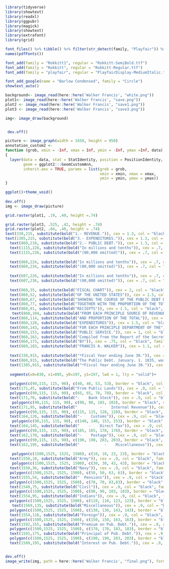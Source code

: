 ```r
library(tidyverse)
library(showtext)
library(readxl)
library(ggpubr)
library(magick)
library(showtext)
library(extrafont)
library(grid)
```
```r
font_files() %>% tibble() %>% filter(str_detect(family, "Playfair")) %>% pull(file)
names(pdfFonts())

font_add(family = "Rokkitt1", regular = "Rokkitt-SemiBold.ttf")
font_add(family = "Rokkitt", regular = "Rokkitt-Regular.ttf")
font_add(family = "playfair", regular = "PlayfairDisplay-MediumItalic.ttf")

font_add_google(name = "Barlow Condensed", family = "Circle")
showtext_auto()

```

```r
background<- image_read(here::here('Walker Francis', "white.png"))
plot1<- image_read(here::here('Walker Francis', "save.png"))
plot2 <- image_read(here::here('Walker Francis', "save1.png"))
plot3 <- image_read(here::here('Walker Francis', "save3.png"))

img<- image_draw(background)


 dev.off()


```

```r

picture <- image_graph(width = 1650, height = 950)
annotation_custom2 <- 
function (grob, xmin = -Inf, xmax = Inf, ymin = -Inf, ymax =Inf, data) 
{
  layer(data = data, stat = StatIdentity, position = PositionIdentity, 
        geom = ggplot2:::GeomCustomAnn, 
        inherit.aes = TRUE, params = list(grob = grob, 
                                          xmin = xmin, xmax = xmax, 
                                          ymin = ymin, ymax = ymax))
}

ggplot()+theme_void()
    
dev.off()
img <- image_draw(picture)

grid.raster(plot1, .19, .40, height =.74)

grid.raster(plot3, .525, .42, height = .74)
grid.raster(plot2, .84, .40, height = .74)
text(330,215, substitute(bold("1.- REVENUE.")), cex = 1.3, col = "black", family = 'Rokkitt1')
text(1385,215, substitute(bold("3.- EXPENDITURES.")), cex = 1.3, col = "black", family = 'Rokkitt1')+
  text(860,210, substitute(bold("2.- PUBLIC DEBT.")), cex = 1.3, col = "black", family = 'Rokkitt1')+
  text(1115,226, substitute(bold("In millions and tenths")), cex = .7, col = "black", family = 'playfair')+
  text(1115,236, substitute(bold("(00,000 omitted)")), cex = .7, col = "black", family = 'playfair')+
  
  text(860,224, substitute(bold("In millions and tenths")), cex = .7, col = "black", family = 'playfair')+
  text(860,234, substitute(bold("(00,000 omitted)")), cex = .7, col = "black", family = 'playfair')+
  
  text(607,226, substitute(bold("In millions and tenths")), cex = .7, col = "black", family = 'playfair')+
  text(607,236, substitute(bold("(00,000 omitted)")), cex = .7, col = "black", family = 'playfair')+
  
  text(860,35, substitute(bold("FISCAL CHART")), cex = 2, col = "black", family = 'Rokkitt1')+
  text(860,52, substitute(bold("OF THE UNITED STATES")), cex = 1.5, col = "black", family = 'Rokkitt1')+
  text(860,67, substitute(bold("SHOWING THE COURSE OF THE PUBLIC DEBT BY YEARS 1789 TO 1870.")), cex = 1, col = "black", family = 'Rokkitt')+
  text(860,77, substitute(bold("TOGETHER WITH THE PROPORTION OF THE TOTAL")), cex = 1, col = "black", family = 'Rokkitt')+
  text(860,91, substitute(bold("RECIEPTS")), cex = 1.5, col = "black", family = 'Rokkitt1')+
   text(860,104, substitute(bold("FROM EACH PRINCIPLE SOURCE OF REVENUE")), cex = 1, col = "black", family = 'Rokkitt')+
  text(860,114, substitute(bold("AND PROPORTION OF THE TOTAL")), cex = 1, col = "black", family = 'Rokkitt')+
  text(860,128, substitute(bold("EXPENDITURES")), cex = 1.5, col = "black", family = 'Rokkitt1')+
  text(860,143, substitute(bold("FOR EACH PRINCIPLE DEPARTMENT OF THE")), cex = 1, col = "black", family = 'Rokkitt')+
  text(860,153, substitute(bold("PUBLIC SERVICE.")), cex = 1, col = "black", family = 'Rokkitt')+
  text(860,163, substitute(bold("Compiled from the Report of the Secretary of the Treasury for the year 1872,")), cex = .9, col = "black", family = 'Rokkitt')+
  text(860,173, substitute(bold("BY")), cex = .75, col = "black", family = 'Rokkitt')+
  text(860,183, substitute(bold("FRANCIS A. WALKER")), cex = 1.1, col = "black", family = 'Rokkitt')+
  
  text(330,915, substitute(bold("*Fiscal Year ending June 30.")), cex = 1.1, col = "black", family = 'Rokkitt')+ 
  text(860,915, substitute(bold("The Public Debt. January. 1. 1835, was $ 37.513.")), cex = 1.1, col = "black", family = 'Rokkitt')+ 
  text(1385,915, substitute(bold("*Fiscal Year ending June 30.")), cex = 1.1, col = "black", family = 'Rokkitt')+ 
  
  segments(x0=830, x1=895, y0=197, y1=197, lwd = 1, lty = "solid")+
  
  polygon(c(90,115, 115, 90), c(40, 40, 53, 53), border = "black", col = "#c0c3b7")+
  text(171,45, substitute(bold("From Public Lands")), cex = .9, col = "black", family = 'playfair')+
  polygon(c(90,115, 115, 90), c(65, 65, 78, 78), border = "black", col ="#b2a961")+
  text(171,70, substitute(bold("-    Bank Stock")), cex = .9, col = "black", family = 'playfair')+
   polygon(c(90,115, 115, 90), c(90, 90, 103, 103), border = "black", col ="#fedcc6")+
  text(171,95, substitute(bold("          -    Internal Revenue")), cex = .9, col = "black", family = 'playfair')+
  polygon(c(90,115, 115, 90), c(115, 115, 128, 128), border = "black", col ="#ffe383")+
  text(164,120, substitute(bold("-    Customs")), cex = .9, col = "black", family = 'playfair')+
   polygon(c(90,115, 115, 90), c(140, 140, 153, 153), border = "black", col ="#a48048")+
  text(164,145, substitute(bold("    -    Direct Tax")), cex = .9, col = "black", family = 'playfair')+
  polygon(c(90,115, 115, 90), c(165, 165, 178, 178), border = "black", col ='#e19d91')+
  text(162,170, substitute(bold("-    Postage")), cex = .9, col = "black", family = 'playfair')+
  polygon(c(90,115, 115, 90), c(190, 190, 203, 203), border = "black", col ='#737165')+
  text(162,195, substitute(bold("           -    Miscellaneous")), cex = .9, col = "black", family = 'playfair')+
  
   polygon(c(1500,1525, 1525, 1500), c(10, 10, 23, 23), border = "black", col = "#ddd9cb")+
  text(1550,18, substitute(bold("Army")), cex = .9, col = "black", family = 'playfair')+
   polygon(c(1500,1525, 1525, 1500), c(30, 30, 43, 43), border = "black", col = "#a1aba6")+
  text(1550,36, substitute(bold("Navy")), cex = .9, col = "black", family = 'playfair')+
  polygon(c(1500,1525, 1525, 1500), c(50, 50, 63, 63), border = "black", col = "#886a6d")+
  text(1555,54, substitute(bold("  Pensions")), cex = .9, col = "black", family = 'playfair')+
  polygon(c(1500,1525, 1525, 1500), c(70, 70, 83,83), border = "black", col = "#eac85c")+
  text(1549,75, substitute(bold("Civil")), cex = .9, col = "black", family = 'playfair')+
  polygon(c(1500,1525, 1525, 1500), c(90, 90, 103, 103), border = "black", col = "#d69083")+
  text(1554,95, substitute(bold("Indians")), cex = .9, col = "black", family = 'playfair')+
  polygon(c(1500,1525, 1525, 1500), c(110, 110, 123, 123), border = "black", col = "#fee6a9")+
   text(1569,135, substitute(bold("Miscellaneous")), cex = .9, col = "black", family = 'playfair')+
  polygon(c(1500,1525, 1525, 1500), c(130, 130, 143, 143), border = "black", col = "#787734")+
  text(1554,116, substitute(bold("Foreign")), cex = .9, col = "black", family = 'playfair')+
  polygon(c(1500,1525, 1525, 1500), c(150, 150, 163, 163), border = "black", col = "#292323")+
  text(1592,155, substitute(bold("Premium on Pub. Debt.")), cex = .9, col = "black", family = 'playfair')+
  polygon(c(1500,1525, 1525, 1500), c(170, 170, 183, 183), border = "black", col = "#777367")+
  text(1591,175, substitute(bold("Principal of Pub. Debt.")), cex = .9, col = "black", family = 'playfair')+
  polygon(c(1500,1525, 1525, 1500), c(190, 190, 203, 203), border = "black", col = "#aea596")+
  text(1589,195, substitute(bold("Interest on Pub. Debt.")), cex = .9, col = "black", family = 'playfair')


dev.off()
image_write(img, path = here::here('Walker Francis', "final.png"), format = "png")

```